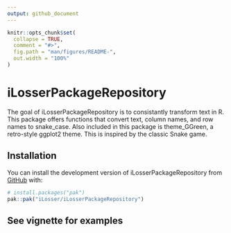 ```yaml
---
output: github_document
---
```


<!-- README.md is generated from README.Rmd. Please edit that file -->

```r
knitr::opts_chunk$set(
  collapse = TRUE,
  comment = "#>",
  fig.path = "man/figures/README-",
  out.width = "100%"
)
```

# iLosserPackageRepository

<!-- badges: start -->
<!-- badges: end -->

The goal of iLosserPackageRepository is to consistantly transform text in R. This package offers functions that convert text, column names, and row names to snake_case. Also included in this package is theme_GGreen, a retro-style ggplot2 theme. This is inspired by the classic Snake game.


## Installation

You can install the development version of iLosserPackageRepository from [GitHub](https://github.com/) with:

``` r
# install.packages("pak")
pak::pak("iLosser/iLosserPackageRepository")
```

## See vignette for examples
